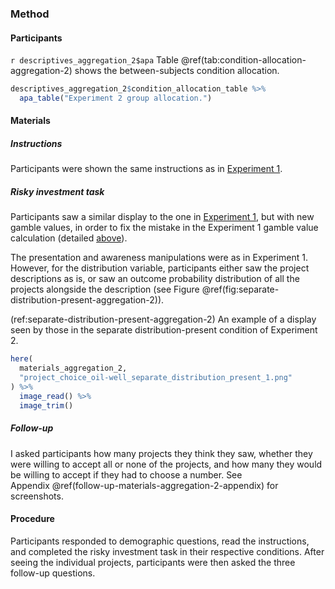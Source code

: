 ### Method

#### Participants

`r descriptives_aggregation_2$apa` Table \@ref(tab:condition-allocation-aggregation-2)
shows the between-subjects condition allocation.

```r
descriptives_aggregation_2$condition_allocation_table %>%
  apa_table("Experiment 2 group allocation.")
```

#### Materials

##### Instructions

Participants were shown the same instructions as in
[Experiment 1](#instructions-materials-aggregation-1).

##### Risky investment task {#task-aggregation-2}

Participants saw a similar display to the one in
[Experiment 1](#task-aggregation-1), but with new gamble values, in order to fix
the mistake in the Experiment 1 gamble value calculation (detailed
[above](#outcome-distribution-aggregation-1)).

The presentation and awareness manipulations were as in Experiment 1. However,
for the distribution variable, participants either saw the project descriptions
as is, or saw an outcome probability distribution of all the projects alongside
the description (see
Figure \@ref(fig:separate-distribution-present-aggregation-2)).

(ref:separate-distribution-present-aggregation-2) An example of a display seen by those in the separate distribution-present condition of Experiment 2.

```r
here(
  materials_aggregation_2,
  "project_choice_oil-well_separate_distribution_present_1.png"
) %>%
  image_read() %>%
  image_trim()
```

##### Follow-up {#follow-up-aggregation-2}

I asked participants how many projects they think they saw, whether they were
willing to accept all or none of the projects, and how many they would
be willing to accept if they had to choose a number. See
Appendix \@ref(follow-up-materials-aggregation-2-appendix) for screenshots.

#### Procedure

Participants responded to demographic questions, read the instructions, and
completed the risky investment task in their respective conditions. After seeing
the individual projects, participants were then asked the three follow-up
questions.
